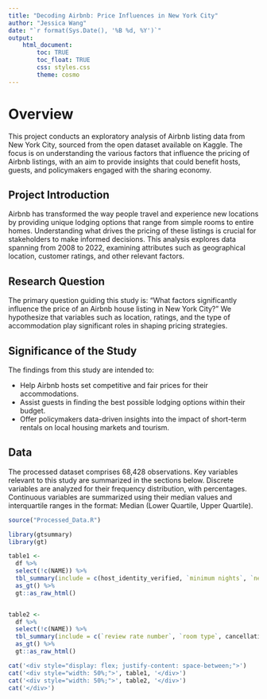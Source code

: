 ```yaml
---
title: "Decoding Airbnb: Price Influences in New York City"
author: "Jessica Wang"
date: "`r format(Sys.Date(), '%B %d, %Y')`"
output: 
    html_document:
        toc: TRUE
        toc_float: TRUE
        css: styles.css
        theme: cosmo
---
```


# Overview

This project conducts an exploratory analysis of Airbnb listing data from New York City, sourced from the open dataset available on Kaggle. The focus is on understanding the various factors that influence the pricing of Airbnb listings, with an aim to provide insights that could benefit hosts, guests, and policymakers engaged with the sharing economy.

## Project Introduction

Airbnb has transformed the way people travel and experience new locations by providing unique lodging options that range from simple rooms to entire homes. Understanding what drives the pricing of these listings is crucial for stakeholders to make informed decisions. This analysis explores data spanning from 2008 to 2022, examining attributes such as geographical location, customer ratings, and other relevant factors.

## Research Question

The primary question guiding this study is: "What factors significantly influence the price of an Airbnb house listing in New York City?" We hypothesize that variables such as location, ratings, and the type of accommodation play significant roles in shaping pricing strategies.

## Significance of the Study

The findings from this study are intended to:

- Help Airbnb hosts set competitive and fair prices for their accommodations.
- Assist guests in finding the best possible lodging options within their budget.
- Offer policymakers data-driven insights into the impact of short-term rentals on local housing markets and tourism.

## Data

The processed dataset comprises 68,428 observations. Key variables relevant to this study are summarized in the sections below. Discrete variables are analyzed for their frequency distribution, with percentages. Continuous variables are summarized using their median values and interquartile ranges in the format: Median (Lower Quartile, Upper Quartile).

```r
source("Processed_Data.R")
```

```r
library(gtsummary)
library(gt)

table1 <- 
  df %>%
  select(!c(NAME)) %>%
  tbl_summary(include = c(host_identity_verified, `minimum nights`, `neighbourhood group`, instant_bookable), label = c(host_identity_verified ~ "Host Verified", `minimum nights` ~ "Minimum Nights Requirement",  `neighbourhood group` ~ "Boroughs", instant_bookable~"Instant Bookable")) %>%
  as_gt() %>%
  gt::as_raw_html()


table2 <- 
  df %>%
  select(!c(NAME)) %>%
  tbl_summary(include = c(`review rate number`, `room type`, cancellation_policy, `Construction year`, price, `service fee`,`number of reviews`, `availability 365`, `reviews per month`), label= c(`Construction year`~ "Construction Year", price~"Listing Price", `service fee`~ "Service Fee", `number of reviews`~"Total Number of Reviews", `availability 365`~"Number of Days This Listing is Available", `reviews per month`~"Reviews per Month", `review rate number`~"Ratings", `room type`~"Room Type", cancellation_policy~"Cancellation Policy")) %>% 
  as_gt() %>%
  gt::as_raw_html()

cat('<div style="display: flex; justify-content: space-between;">')
cat('<div style="width: 50%;">', table1, '</div>')
cat('<div style="width: 50%;">', table2, '</div>')
cat('</div>')
```

